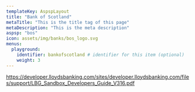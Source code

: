 ```yaml
---
templateKey: AspspLayout
title: "Bank of Scotland"
metaTitle: "This is the title tag of this page"
metaDescription: "This is the meta description"
aspsp: "bos"
icon: assets/img/banks/bos_logo.svg
menus:
  playground: 
    identifier: bankofscotland # identifier for this item (optional)
    weight: 3
---
```




https://developer.lloydsbanking.com/sites/developer.lloydsbanking.com/files/support/LBG_Sandbox_Developers_Guide_V316.pdf

